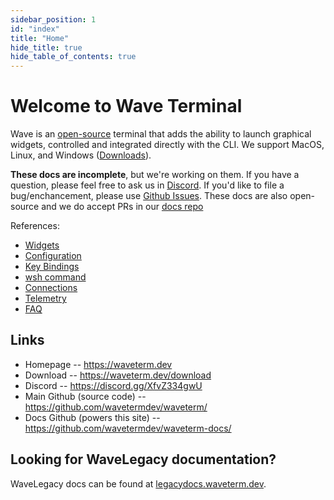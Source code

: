```yaml
---
sidebar_position: 1
id: "index"
title: "Home"
hide_title: true
hide_table_of_contents: true
---
```



# Welcome to Wave Terminal

Wave is an [open-source](https://github.com/wavetermdev/waveterm) terminal that adds the ability to launch graphical widgets, controlled and integrated directly with the CLI.  We support MacOS, Linux, and Windows ([Downloads](https://waveterm.dev/download)).

**These docs are incomplete**, but we're working on them.  If you have a question, please feel free to ask us in [Discord](https://discord.gg/XfvZ334gwU).  If you'd like to file a bug/enchancement, please
use [Github Issues](https://github.com/wavetermdev/waveterm/issues).  These docs are also open-source and we do accept PRs in our [docs repo](https://github.com/wavetermdev/waveterm-docs)

References:

* [Widgets](./widgets)
* [Configuration](./config)
* [Key Bindings](./keybindings)
* [wsh command](./wsh)
* [Connections](./connections)
* [Telemetry](./telemetry)
* [FAQ](./faq)

<!--
## Features

<CardGroup>
	<Card href="features/preview" icon="fa-file-magnifying-glass" title="File Previews" description="Preview widgets let you view markdown, images, video, CSVs, and more inline." />
	<Card href="features/remotes" icon="fa-server" title="Reliable Remote Connections" description="Automatic reconnection, remote file previews, and more." />
	<Card href="features/ai" icon="fa-sparkles" title="Integrated AI" description="Inline AI Chat Windows hooked up to any LLM (local or remote)." />
	<Card href="features/browser" icon="fa-globe" title="Inline Web Browser" description="Access online content without switching context." />
	<Card href="features/charts" icon="fa-chart-simple" title="Data Visualization" description="Create graphs of system stats or custom data piped directly from CLI programs." />
</CardGroup>
-->

## Links

* Homepage -- https://waveterm.dev
* Download -- https://waveterm.dev/download
* Discord -- https://discord.gg/XfvZ334gwU
* Main Github (source code) -- https://github.com/wavetermdev/waveterm/
* Docs Github (powers this site) -- https://github.com/wavetermdev/waveterm-docs/

## Looking for WaveLegacy documentation?

WaveLegacy docs can be found at [legacydocs.waveterm.dev](https://legacydocs.waveterm.dev).
